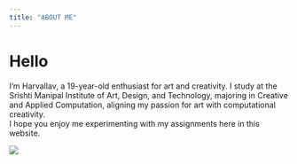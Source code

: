 ```yaml
---
title: "ABOUT ME"
---
```


# Hello

I'm Harvallav, a 19-year-old enthusiast for art and creativity. I study at the Srishti Manipal Institute of Art, Design, and Technology, majoring in Creative and Applied Computation, aligning my passion for art with computational creativity.\
I hope you enjoy me experimenting with my assignments here in this website.\

![](photo.png)
